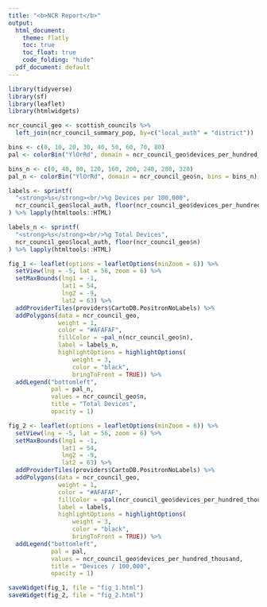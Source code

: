 ```yaml
---
title: "<b>NCR Report</b>"
output:
  html_document:
    theme: flatly
    toc: true
    toc_float: true
    code_folding: "hide"
  pdf_document: default
---
```


```r
library(tidyverse)
library(sf)
library(leaflet)
library(htmlwidgets)
```

```r

ncr_council_geo <- scottish_councils %>%
  left_join(ncr_council_summary_pop, by=c("local_auth" = "district"))

```

```r
bins <- c(0, 10, 20, 30, 40, 50, 60, 70, 80)
pal <- colorBin("YlOrRd", domain = ncr_council_geo$devices_per_hundred_thousand, bins = bins)

bins_n <- c(0, 40, 80, 120, 160, 200, 240, 280, 320)
pal_n <- colorBin("YlOrRd", domain = ncr_council_geo$n, bins = bins_n)

labels <- sprintf(
  "<strong>%s</strong><br/>%g Devices per 100,000",
  ncr_council_geo$local_auth, floor(ncr_council_geo$devices_per_hundred_thousand)
) %>% lapply(htmltools::HTML)

labels_n <- sprintf(
  "<strong>%s</strong><br/>%g Total Devices",
  ncr_council_geo$local_auth, floor(ncr_council_geo$n)
) %>% lapply(htmltools::HTML)
```

```r
fig_1 <- leaflet(options = leafletOptions(minZoom = 6)) %>%
  setView(lng = -5, lat = 56, zoom = 6) %>%
  setMaxBounds(lng1 = -1,
               lat1 = 54,
               lng2 = -9,
               lat2 = 63) %>% 
  addProviderTiles(providers$CartoDB.PositronNoLabels) %>% 
  addPolygons(data = ncr_council_geo,
              weight = 1,
              color = "#AFAFAF",
              fillColor = ~pal_n(ncr_council_geo$n),
              label = labels_n,
              highlightOptions = highlightOptions(
                  weight = 3,
                  color = "black",
                  bringToFront = TRUE)) %>% 
  addLegend("bottomleft",
            pal = pal_n,
            values = ncr_council_geo$n,
            title = "Total Devices",
            opacity = 1)
```

```r
fig_2 <- leaflet(options = leafletOptions(minZoom = 6)) %>%
  setView(lng = -5, lat = 56, zoom = 6) %>%
  setMaxBounds(lng1 = -1,
               lat1 = 54,
               lng2 = -9,
               lat2 = 63) %>% 
  addProviderTiles(providers$CartoDB.PositronNoLabels) %>% 
  addPolygons(data = ncr_council_geo,
              weight = 1,
              color = "#AFAFAF",
              fillColor = ~pal(ncr_council_geo$devices_per_hundred_thousand),
              label = labels,
              highlightOptions = highlightOptions(
                  weight = 3,
                  color = "black",
                  bringToFront = TRUE)) %>% 
  addLegend("bottomleft",
            pal = pal,
            values = ncr_council_geo$devices_per_hundred_thousand,
            title = "Devices / 100,000",
            opacity = 1)
```

```r
saveWidget(fig_1, file = "fig_1.html")
saveWidget(fig_2, file = "fig_2.html")
```

